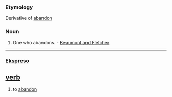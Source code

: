 ===Etymology===
Derivative of [[abandon]]
===Noun===
#One who abandons. - [[Beaumont and Fletcher]]

----

=== [[Ekspreso]] ===
== [[verb]] ==
# to [[abandon]]